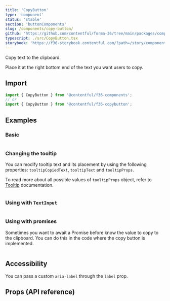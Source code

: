 ```yaml
---
title: 'CopyButton'
type: 'component'
status: 'stable'
section: 'buttonComponents'
slug: /components/copy-button/
github: 'https://github.com/contentful/forma-36/tree/main/packages/components/copybutton'
typescript: ./src/CopyButton.tsx
storybook: 'https://f36-storybook.contentful.com/?path=/story/components-copybutton--default'
---
```


Copy text to the clipboard.

Place it at the right bottom end of the text you want users to copy.

## Import

```js static=true
import { CopyButton } from '@contentful/f36-components';
// or
import { CopyButton } from '@contentful/f36-copybutton';
```

## Examples

### Basic

```jsx file=examples/CopyButtonExample.tsx

```

### Changing the tooltip

You can modify tooltip text and its placement by using the following properties: `tooltipCopiedText`, `tooltipText` and `tooltipProps`.

To read more about all possible values of `tooltipProps` object, refer to [Tooltip](../components/tooltip) documentation.

```jsx file=examples/CopyButtonModifiedTooltipsExample.tsx

```

### Using with `TextInput`

```jsx file=examples/CopyButtonWithInputExample.tsx

```

### Using with promises

Sometimes you want to await a Promise before know the value to copy to the clipboard. You can do this in the code where the copy button is implemented.

```jsx file=examples/CopyButtonWithPromiseExample.tsx

```

## Accessibility

You can pass a custom `aria-label` through the `label` prop.

## Props (API reference)

<PropsTable of="CopyButton" />
